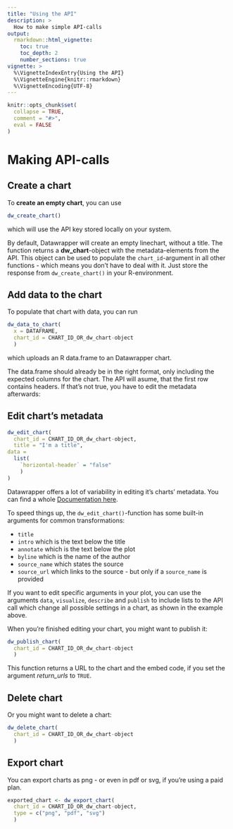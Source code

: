 ```yaml
---
title: "Using the API"
description: >
  How to make simple API-calls
output: 
  rmarkdown::html_vignette:
    toc: true
    toc_depth: 2
    number_sections: true
vignette: >
  %\VignetteIndexEntry{Using the API}
  %\VignetteEngine{knitr::rmarkdown}
  %\VignetteEncoding{UTF-8}
---
```


```r
knitr::opts_chunk$set(
  collapse = TRUE,
  comment = "#>",
  eval = FALSE
)
```

# Making API-calls

## Create a chart

To **create an empty chart**, you can use

```r
dw_create_chart()
```

which will use the API key stored locally on your system. 

By default, Datawrapper will create an empty linechart, without a title. The function returns a **dw_chart**-object with the metadata-elements from the API. This object can be used to populate the `chart_id`-argument in all other functions - which means you don't have to deal with it. Just store the response from `dw_create_chart()` in your R-environment.

## Add data to the chart

To populate that chart with data, you can run

```r
dw_data_to_chart(
  x = DATAFRAME, 
  chart_id = CHART_ID_OR_dw_chart-object
  )
```

which uploads an R data.frame to an Datawrapper chart. 

The data.frame should already be in the right format, only including the expected columns for the chart. The API will asume, that the first row contains headers. If that's not true, you have to edit the metadata afterwards:

## Edit chart's metadata

```r
dw_edit_chart(
  chart_id = CHART_ID_OR_dw_chart-object, 
  title = "I'm a title", 
data = 
  list(
    `horizontal-header` = "false"
    )
)
```

Datawrapper offers a lot of variability in editing it's charts' metadata. You can find a whole [Documentation here](https://developer.datawrapper.de/docs/chart-properties-1).

To speed things up, the `dw_edit_chart()`-function has some built-in arguments for common transformations:

* `title`
* `intro` which is the text below the title
* `annotate` which is the text below the plot
* `byline` which is the name of the author
* `source_name` which states the source
* `source_url` which links to the source - but only if a `source_name` is provided

If you want to edit specific arguments in your plot, you can use the arguments `data`, `visualize`, `describe` and `publish` to include lists to the API call which change all possible settings in a chart, as shown in the example above.

When you're finished editing your chart, you might want to publish it:

```r
dw_publish_chart(
  chart_id = CHART_ID_OR_dw_chart-object
  )
```

This function returns a URL to the chart and the embed code, if you set the argument _return_urls_ to `TRUE`.

## Delete chart

Or you might want to delete a chart:

```r
dw_delete_chart(
  chart_id = CHART_ID_OR_dw_chart-object
  )
```

## Export chart

You can export charts as png - or even in pdf or svg, if you're using a paid plan.

```r
exported_chart <- dw_export_chart(
  chart_id = CHART_ID_OR_dw_chart-object, 
  type = c("png", "pdf", "svg")
  )
```

